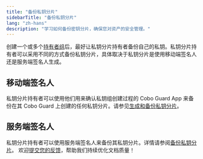 ```yaml
---
title: "备份私钥分片"
sidebarTitle: "备份私钥分片"
lang: "zh-hans"
description: "学习如何备份密钥分片，确保您对资产的安全管理。"
---
```


创建一个或多个[持有者组](/cn/portal/mpc-wallets/ocw/holder-group-overview)后，最好让私钥分片持有者备份自己的私钥。私钥分片持有者可以采用不同的方式备份私钥分片，具体取决于私钥分片是使用移动端签名人还是服务端签名人生成。

## 移动端签名人
私钥分片持有者可以使用他们用来确认私钥组创建过程的 Cobo Guard App 来备份在其 Cobo Guard 上创建的任何私钥分片。请参见[生成和备份私钥分片](/cn/guard/generate-and-back-up-key-shares)。

## 服务端签名人
私钥分片持有者可以使用服务端签名人来备份其私钥分片。详情请参阅[备份私钥分片](https://www.cobo.com/developers/v2_cn/guides/mpc-wallets/server-co-signer/key-shares-backup)。
<Tip>欢迎[提交您的反馈](https://forms.zohopublic.com/cobo/form/DocumentFeedbackForm/formperma/QvLOhxJv1_JMsJ-1dleZ8Itb_7rzN-LtgvsDdxosoVI?referrername=manuals)，帮助我们持续优化文档质量！</Tip>